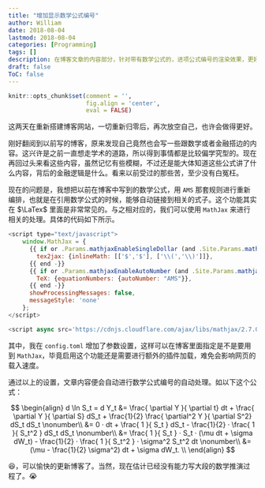 ```yaml
---
title: "增加显示数学公式编号"
author: William
date: 2018-08-04
lastmod: 2018-08-04
categories: [Programming]
tags: []
description: 在博客文章的内容部分，针对带有数学公式的，进项公式编号的渲染效果，更好的做到文章的专业性。
draft: false
ToC: false
---
```


```r
knitr::opts_chunk$set(comment = '',
                      fig.align = 'center',
                      eval = FALSE)
```

这两天在重新搭建博客网站，一切重新归零后，再次放空自己，也许会做得更好。

刚好翻阅到以前写的博客，原来发现自己竟然也会写一些跟数学或者金融搭边的内容。这兴许是之前一直想走学术的道路，所以得到事情都是比较偏学究型的。现在再回过头来看这些内容，虽然记忆有些模糊，不过还是能大体知道这些公式讲了什么内容，背后的金融逻辑是什么。看来以前受过的那些苦，至少没有白冤枉。

现在的问题是，我想把以前在博客中写到的数学公式，用 `AMS` 那套规则进行重新编排，也就是在引用数学公式的时候，能够自动链接到相关的式子。这个功能其实在 $\LaTex$ 里面是非常常见的。与之相对应的，我们可以使用 `MathJax` 来进行相关的处理。具体的代码如下所示。

```javascript
<script type="text/javascript">
    window.MathJax = {
      {{ if or .Params.mathjaxEnableSingleDollar (and .Site.Params.mathjaxEnableSingleDollar (ne .Params.mathjaxEnableSingleDollar false)) -}}
        tex2jax: {inlineMath: [['$','$'], ['\\(','\\)']]},
      {{ end -}}
      {{ if or .Params.mathjaxEnableAutoNumber (and .Site.Params.mathjaxEnableAutoNumber (ne .Params.mathjaxEnableAutoNumber false)) -}}
        TeX: {equationNumbers: {autoNumber: "AMS"}},
      {{ end -}}
      showProcessingMessages: false,
      messageStyle: 'none'
    };
</script>

<script async src='https://cdnjs.cloudflare.com/ajax/libs/mathjax/2.7.0/MathJax.js?config=TeX-MML-AM_CHTML'></script>
```

其中，我在 `config.toml` 增加了参数设置，这样可以在博客里面指定是不是要用到 `MathJax`，毕竟启用这个功能还是需要进行额外的插件加载，难免会影响网页的载入速度。

通过以上的设置，文章内容便会自动进行数学公式编号的自动处理。如以下这个公式：

$$
\begin{align}
 d \ln S_t = d Y_t 
  &= \frac{ \partial Y }{ \partial t} dt + \frac{ \partial Y }{ \partial S} dS_t + \frac{1}{2} \frac{ \partial^2 Y }{ \partial S^2} dS_t dS_t \nonumber\\
  &= 0 · dt + \frac{ 1 }{ S_t } dS_t - \frac{1}{2} · \frac{ 1 }{ S_t^2 } dS_t dS_t \nonumber\\
  &=  \frac{ 1 }{ S_t } · S_t · (\mu dt + \sigma dW_t) - \frac{1}{2} · \frac{ 1 }{ S_t^2 } · \sigma^2 S_t^2 dt
 \nonumber\\
  &= (\mu - \frac{1}{2} \sigma^2) dt + \sigma dW_t. \\
\end{align}
$$

😆，可以愉快的更新博客了。当然，现在估计已经没有能力写大段的数学推演过程了。😭
